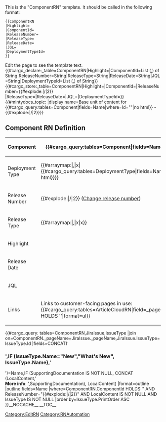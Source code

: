 <noinclude>
This is the "ComponentRN" template.
It should be called in the following format:
<pre>
{{ComponentRN
|Highlight=
|ComponentId=
|ReleaseNumber=
|ReleaseType=
|ReleaseDate=
|JQL=
|DeploymentTypeId=
}}
</pre>
Edit the page to see the template text.
{{#cargo_declare:_table=ComponentRN|Highlight=|ComponentId=List (,) of String|ReleaseNumber=String|ReleaseType=String|ReleaseDate=String|JQL=String|DeploymentTypeId=List (,) of String}}
</noinclude><includeonly>{{#cargo_store:_table=ComponentRN|Highlight={{{Highlight|}}}|ComponentId={{{ComponentId|}}}|ReleaseNumber={{#explode:{{FULLPAGENAME}}|/|2}}
|ReleaseType={{{ReleaseType|}}}|ReleaseDate={{{ReleaseDate|}}}|JQL={{{JQL|}}}|DeploymentTypeId={{{DeploymentTypeId|}}}}}{{#mintydocs_topic:
|display name=Base unit of content for {{#cargo_query:tables=Component|fields=Name|where=Id="{{{ComponentId|}}}"|no html}} - {{#explode:{{FULLPAGENAME}}|/|2}}}}
==Component RN Definition==
{| class="wikitable"
! Component
| {{#cargo_query:tables=Component|fields=Name|where=Id="{{{ComponentId|}}}"|no html}}
|-
! Deployment Type
| {{#arraymap:{{{DeploymentTypeId|}}}|,|x|{{#cargo_query:tables=DeploymentType|fields=Name|where=Id="x"|no html}}}}
|-
! Release Number
| {{#explode:{{FULLPAGENAME}}|/|2}} ([[Special:MovePage/{{FULLPAGENAME}}|Change release number]])
|-
! Release Type
| {{#arraymap:{{{ReleaseType|}}}|,|x|x}}
|-
!Highlight
|{{{Highlight|}}}
|-
! Release Date
| {{{ReleaseDate|}}}
|-
! JQL
| {{{JQL|}}}
|-
! Links
| Links to customer-facing pages in use:
{{#cargo_query:tables=ArticleCloudRN|field=_pageName|where=ComponentId HOLDS '{{{ComponentId|}}}'|format=ul}}
|}{{#cargo_query:
tables=ComponentRN,JiraIssue,IssueType
|join on=ComponentRN._pageName=JiraIssue._pageName,JiraIssue.IssueType=IssueType.Id
|fields=CONCAT('<h3>',IF (IssueType.Name="New","What's New", IssueType.Name),'</h3>')=Name,IF (SupportingDocumentation IS NOT NULL, CONCAT (LocalContent,'</br><b>More info</b>: ',SupportingDocumentation), LocalContent)
|format=outline
|outline fields=Name
|where=ComponentRN.ComponentId HOLDS '{{{ComponentId|}}}' AND ReleaseNumber="{{#explode:{{FULLPAGENAME}}|/|2}}" AND LocalContent IS NOT NULL AND IssueType IS NOT NULL
|order by=IssueType.PrintOrder ASC
}}__NOCACHE__
__TOC__
[[Category:EditRN]]</includeonly>
<noinclude>[[Category:RNAutomation]]</noinclude>